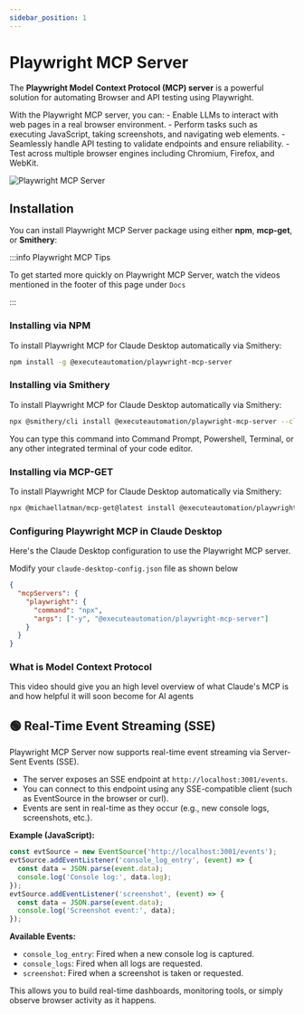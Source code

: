 ```yaml
---
sidebar_position: 1
---
```



# Playwright MCP Server

The **Playwright Model Context Protocol (MCP) server** is a powerful solution for automating Browser and API testing using Playwright.

With the Playwright MCP server, you can:
	- Enable LLMs to interact with web pages in a real browser environment.
	- Perform tasks such as executing JavaScript, taking screenshots, and navigating web elements.
	- Seamlessly handle API testing to validate endpoints and ensure reliability.
	- Test across multiple browser engines including Chromium, Firefox, and WebKit.

![Playwright MCP Server](./img/mcp-server.png)


## Installation
You can install Playwright MCP Server package using either **npm**, **mcp-get**, or **Smithery**:

:::info Playwright MCP Tips

To get started more quickly on Playwright MCP Server, watch the videos mentioned in the footer of this page under `Docs`

:::


### Installing via NPM
To install Playwright MCP for Claude Desktop automatically via Smithery:

```bash
npm install -g @executeautomation/playwright-mcp-server
```

### Installing via Smithery
To install Playwright MCP for Claude Desktop automatically via Smithery:

```bash
npx @smithery/cli install @executeautomation/playwright-mcp-server --client claude
```

You can type this command into Command Prompt, Powershell, Terminal, or any other integrated terminal of your code editor.

### Installing via MCP-GET
To install Playwright MCP for Claude Desktop automatically via Smithery:

```bash
npx @michaellatman/mcp-get@latest install @executeautomation/playwright-mcp-server
```

### Configuring Playwright MCP in Claude Desktop 
Here's the Claude Desktop configuration to use the Playwright MCP server.

Modify your `claude-desktop-config.json` file as shown below

```json
{
  "mcpServers": {
    "playwright": {
      "command": "npx",
      "args": ["-y", "@executeautomation/playwright-mcp-server"]
    }
  }
}
```

### What is Model Context Protocol
This video should give you an high level overview of what Claude's MCP is and how helpful it will soon become for AI agents

<YouTubeVideoEmbed videoId="hGJQMbpsTi4" />

## 🟢 Real-Time Event Streaming (SSE)

Playwright MCP Server now supports real-time event streaming via Server-Sent Events (SSE).

- The server exposes an SSE endpoint at `http://localhost:3001/events`.
- You can connect to this endpoint using any SSE-compatible client (such as EventSource in the browser or curl).
- Events are sent in real-time as they occur (e.g., new console logs, screenshots, etc.).

**Example (JavaScript):**
```js
const evtSource = new EventSource('http://localhost:3001/events');
evtSource.addEventListener('console_log_entry', (event) => {
  const data = JSON.parse(event.data);
  console.log('Console log:', data.log);
});
evtSource.addEventListener('screenshot', (event) => {
  const data = JSON.parse(event.data);
  console.log('Screenshot event:', data);
});
```

**Available Events:**
- `console_log_entry`: Fired when a new console log is captured.
- `console_logs`: Fired when all logs are requested.
- `screenshot`: Fired when a screenshot is taken or requested.

This allows you to build real-time dashboards, monitoring tools, or simply observe browser activity as it happens.
